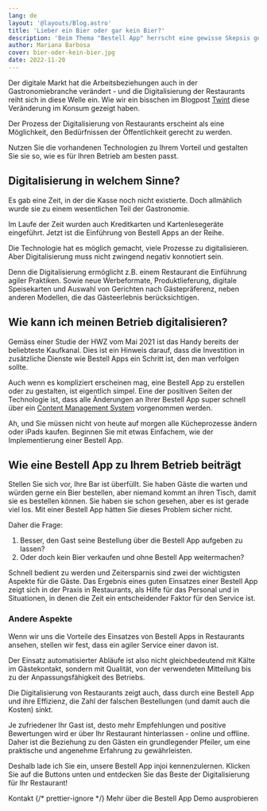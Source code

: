 ```yaml
---
lang: de
layout: '@layouts/Blog.astro'
title: 'Lieber ein Bier oder gar kein Bier?'
description: 'Beim Thema "Bestell App" herrscht eine gewisse Skepsis gegenüber der Digitalisierung im Alltag. Dies ist unweigerlich ein Thema, das sowohl von den Besitzern/Managers der Betrieben als auch von einigen Gästen häufig angesprochen wird. Mit diesem Blogpost wollen wir dieses Thema vertiefen.'
author: Mariana Barbosa
cover: bier-oder-kein-bier.jpg
date: 2022-11-20
---
```



Der digitale Markt hat die Arbeitsbeziehungen auch in der Gastronomiebranche verändert - und die Digitalisierung der Restaurants reiht sich in diese Welle ein. Wie wir ein bisschen im Blogpost [Twint](/de/blog/twint-zahlungsmethode/) diese Veränderung im Konsum gezeigt haben.

Der Prozess der Digitalisierung von Restaurants erscheint als eine Möglichkeit, den Bedürfnissen der Öffentlichkeit gerecht zu werden.

Nutzen Sie die vorhandenen Technologien zu Ihrem Vorteil und gestalten Sie sie so, wie es für Ihren Betrieb am besten passt.

## Digitalisierung in welchem Sinne?

Es gab eine Zeit, in der die Kasse noch nicht existierte. Doch allmählich wurde sie zu einem wesentlichen Teil der Gastronomie.

Im Laufe der Zeit wurden auch Kreditkarten und Kartenlesegeräte eingeführt. Jetzt ist die Einführung von Bestell Apps an der Reihe.

Die Technologie hat es möglich gemacht, viele Prozesse zu digitalisieren. Aber Digitalisierung muss nicht zwingend negativ konnotiert sein.

Denn die Digitalisierung ermöglicht z.B. einem Restaurant die Einführung agiler Praktiken. Sowie neue Werbeformate, Produktlieferung, digitale Speisekarten und Auswahl von Gerichten nach Gästepräferenz, neben anderen Modellen, die das Gästeerlebnis berücksichtigen.

## Wie kann ich meinen Betrieb digitalisieren?

Gemäss einer Studie der HWZ vom Mai 2021 ist das Handy bereits der beliebteste Kaufkanal. Dies ist ein Hinweis darauf, dass die Investition in zusätzliche Dienste wie Bestell Apps ein Schritt ist, den man verfolgen sollte.

Auch wenn es kompliziert erscheinen mag, eine Bestell App zu erstellen oder zu gestalten, ist eigentlich simpel. Eine der positiven Seiten der Technologie ist, dass alle Änderungen an Ihrer Bestell App super schnell über ein [Content Management System](/de/dokumentation/speisekarten-angebot-bearbeiten/) vorgenommen werden.

Ah, und Sie müssen nicht von heute auf morgen alle Kücheprozesse ändern oder iPads kaufen. Beginnen Sie mit etwas Einfachem, wie der Implementierung einer Bestell App.

## Wie eine Bestell App zu Ihrem Betrieb beiträgt

Stellen Sie sich vor, Ihre Bar ist überfüllt. Sie haben Gäste die warten und würden gerne ein Bier bestellen, aber niemand kommt an ihren Tisch, damit sie es bestellen können. Sie haben sie schon gesehen, aber es ist gerade viel los. Mit einer Bestell App hätten Sie dieses Problem sicher nicht.

Daher die Frage:

1. Besser, den Gast seine Bestellung über die Bestell App aufgeben zu lassen?
2. Oder doch kein Bier verkaufen und ohne Bestell App weitermachen?

Schnell bedient zu werden und Zeitersparnis sind zwei der wichtigsten Aspekte für die Gäste. Das Ergebnis eines guten Einsatzes einer Bestell App zeigt sich in der Praxis in Restaurants, als Hilfe für das Personal und in Situationen, in denen die Zeit ein entscheidender Faktor für den Service ist.

### Andere Aspekte

Wenn wir uns die Vorteile des Einsatzes von Bestell Apps in Restaurants ansehen, stellen wir fest, dass ein agiler Service einer davon ist.

Der Einsatz automatisierter Abläufe ist also nicht gleichbedeutend mit Kälte im Gästekontakt, sondern mit Qualität, von der verwendeten Mitteilung bis zu der Anpassungsfähigkeit des Betriebs.

Die Digitalisierung von Restaurants zeigt auch, dass durch eine Bestell App und ihre Effizienz, die Zahl der falschen Bestellungen (und damit auch die Kosten) sinkt.

Je zufriedener Ihr Gast ist, desto mehr Empfehlungen und positive Bewertungen wird er über Ihr Restaurant hinterlassen - online und offline. Daher ist die Beziehung zu den Gästen ein grundlegender Pfeiler, um eine praktische und angenehme Erfahrung zu gewährleisten.

Deshalb lade ich Sie ein, unsere Bestell App injoi kennenzulernen. Klicken Sie auf die Buttons unten und entdecken Sie das Beste der Digitalisierung für Ihr Restaurant!

<ButtonList>
  <ButtonLink href="/de/kontakt/">Kontakt</ButtonLink>
  {/* prettier-ignore */}
  <ButtonLink href="/de/restaurant-bestell-app/">Mehr über die Bestell App</ButtonLink>
  <ButtonLink href="/de/demo/">Demo ausprobieren</ButtonLink>
</ButtonList>
